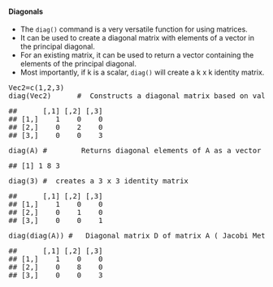 
<h4>Diagonals</h4>
<ul>
<li> The <code>diag()</code> command is a very versatile function for using matrices.
<li> It can be used to create a diagonal matrix with elements of a vector in the principal diagonal. 
<li> For an existing matrix, it can be used to return a vector containing the elements of the principal diagonal.
<li>			
Most importantly, if k is a scalar, <code>diag()</code> will create a k x k identity matrix.
</ul>

<div class="chunk" id="unnamed-chunk-3"><div class="rcode"><div class="source"><pre class="knitr r"><span class="hl std">Vec2</span><span class="hl kwb">=</span><span class="hl kwd">c</span><span class="hl std">(</span><span class="hl num">1</span><span class="hl std">,</span><span class="hl num">2</span><span class="hl std">,</span><span class="hl num">3</span><span class="hl std">)</span>
<span class="hl kwd">diag</span><span class="hl std">(Vec2)</span>      <span class="hl com">#	Constructs a diagonal matrix based on values of Vec2</span>
</pre></div>
<div class="output"><pre class="knitr r">##      [,1] [,2] [,3]
## [1,]    1    0    0
## [2,]    0    2    0
## [3,]    0    0    3
</pre></div>
<div class="source"><pre class="knitr r"><span class="hl kwd">diag</span><span class="hl std">(A)</span> <span class="hl com">#        Returns diagonal elements of A as a vector</span>
</pre></div>
<div class="output"><pre class="knitr r">## [1] 1 8 3
</pre></div>
</div></div>

<div class="chunk" id="unnamed-chunk-4"><div class="rcode"><div class="source"><pre class="knitr r"><span class="hl kwd">diag</span><span class="hl std">(</span><span class="hl num">3</span><span class="hl std">)</span> <span class="hl com">#	creates a 3 x 3 identity matrix</span>
</pre></div>
<div class="output"><pre class="knitr r">##      [,1] [,2] [,3]
## [1,]    1    0    0
## [2,]    0    1    0
## [3,]    0    0    1
</pre></div>
<div class="source"><pre class="knitr r"><span class="hl kwd">diag</span><span class="hl std">(</span><span class="hl kwd">diag</span><span class="hl std">(A))</span> <span class="hl com">#  	Diagonal matrix D of matrix A ( Jacobi Method)</span>
</pre></div>
<div class="output"><pre class="knitr r">##      [,1] [,2] [,3]
## [1,]    1    0    0
## [2,]    0    8    0
## [3,]    0    0    3
</pre></div>
</div></div>


</body>
</html>
